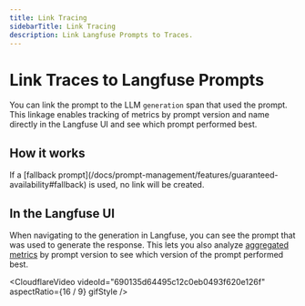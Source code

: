 ```yaml
---
title: Link Tracing
sidebarTitle: Link Tracing
description: Link Langfuse Prompts to Traces.
---
```


# Link Traces to Langfuse Prompts

You can link the prompt to the LLM `generation` span that used the prompt. This linkage enables tracking of metrics by prompt version and name directly in the Langfuse UI and see which prompt performed best. 

## How it works

<Callout type="info">
If a [fallback prompt](/docs/prompt-management/features/guaranteed-availability#fallback) is used, no link will be created.
</Callout>


<PromptLinking />

## In the Langfuse UI

When navigating to the generation in Langfuse, you can see the prompt that was used to generate the response. This lets you also analyze [aggregated metrics](/docs/prompt-management/features/metrics) by prompt version to see which version of the prompt performed best.

<CloudflareVideo
  videoId="690135d64495c12c0eb0493f620e126f"
  aspectRatio={16 / 9}
  gifStyle
/>